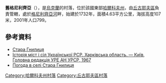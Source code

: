 {{coord|49|44|5|N|36|41|16|E|scale:100000_region:UA|display=title}}

'''舊格尼利齊亞'''（{{lang-uk|Стара Гнилиця}}），是[[烏克蘭|烏克蘭]]的村落，位於該國東部[[哈爾科夫州|哈爾科夫州]]，由[[丘古耶夫區|丘古耶夫區]]負責管轄，處於[[格尼利齊亞河|格尼利齊亞河]]畔，始建於1732年，面積4.63平方公里，海拔高度107米，2001年人口799。

==參考資料==
* [http://w1.c1.rada.gov.ua/pls/z7502/A005?rdat1=17.09.2011&rf7571=34184 Стара Гнилиця]{{dead link|date=2018年4月 |bot=InternetArchiveBot |fix-attempted=yes }}
* [http://www.igsu.org.ua/Harkovskja.obl/Zmievskij.rajon/Skripai.html Історія міст і сіл Української РСР. Харківська область. — Київ, Головна редакція УРЕ АН УРСР, 1967]{{dead link|date=2018年1月 |bot=InternetArchiveBot |fix-attempted=yes }}
* [http://weather.in.ua/ua/har'kovskaja/24845 Погода в селі Стара Гнилиця] {{Wayback|url=http://weather.in.ua/ua/har%27kovskaja/24845 |date=20210303200838 }}

{{DEFAULTSORT:Стара Гнилиця}}
[[Category:哈爾科夫州村落|Category:哈爾科夫州村落]]
[[Category:丘古耶夫區村落|Category:丘古耶夫區村落]]


{{Kharkiv-geo-stub}}